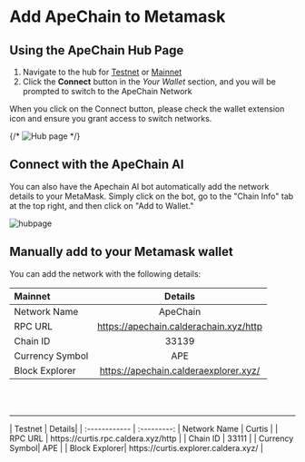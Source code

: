 
# Add ApeChain to Metamask

## Using the ApeChain Hub Page
1. Navigate to the hub for [Testnet](https://curtis.hub.caldera.xyz/) or [Mainnet](https://apechain.hub.caldera.xyz/)
2. Click the 
**Connect** button in the *Your Wallet* section, and you will be prompted to switch to the ApeChain Network

<Callout>When you click on the Connect button, please check the wallet extension icon and ensure you grant access to switch networks.</Callout>

{/* ![Hub page](../images/hub.png) */}

## Connect with the ApeChain AI
You can also have the Apechain AI bot automatically add the network details to your MetaMask. Simply click on the bot, go to the "Chain Info" tab at the top right, and then click on "Add to Wallet."

![hubpage](../images/chain_info.png)

## Manually add to your Metamask wallet
You can add the network with the following details:

| Mainnet     | Details|    
| :------------ | :---------: 
| Network Name | ApeChain |
| RPC URL        |   https://apechain.calderachain.xyz/http |
| Chain ID    |    33139   |   
| Currency Symbol|         APE    |
| Block Explorer| https://apechain.calderaexplorer.xyz/|
<br></br>
<hr></hr>
| Testnet      | Details|    
| :------------ | :---------: 
| Network Name | Curtis |
| RPC URL        |    https://curtis.rpc.caldera.xyz/http   |
| Chain ID    |    33111   |   
| Currency Symbol|         APE    |
| Block Explorer| https://curtis.explorer.caldera.xyz/ |


